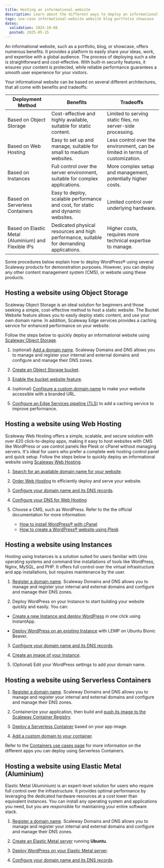 ```yaml
---
title: Hosting an informational website
description: Learn about the different ways to deploy an informational website (blog, portfolio, showcase) with Scaleway.
tags: use-case informational-website website blog portfolio showcase
dates:
  validation: 2025-10-08
  posted: 2025-05-15
---
```


An informational website, such as a portfolio, blog, or showcase, offers numerous benefits. It provides a platform to easily share your ideas, work, and expertise with a global audience. The process of deploying such a site is straightforward and cost-effective. With built-in security features, it ensures your content is protected, while reliable performance guarantees a smooth user experience for your visitors.

Your informational website can be based on several different architectures, that all come with benefits and tradeoffs:

| Deployment Method       | Benefits                                      | Tradeoffs                            |
|-------------------------|-----------------------------------------------|--------------------------------------|
| Based on Object Storage | Cost-effective and highly available, suitable for static content. | Limited to serving static files, no server-side processing. |
| Based on Web Hosting    | Easy to set up and manage, suitable for small to medium websites. | Less control over the environment, can be limited in terms of customization. |
| Based on Instances      | Full control over the server environment, suitable for complex applications. | More complex setup and management, potentially higher costs. |
| Based on Serverless Containers | Easy to deploy, scalable performance and cost, for static and dynamic websites. | Limited control over underlying hardware. |
| Based on Elastic Metal (Aluminium) and Flexible IPs | Dedicated physical resources and high performance, suitable for demanding applications. | Higher costs, requires more technical expertise to manage. |

<Message type="note">
Some procedures below explain how to deploy WordPress® using several Scaleway products for demonstration purposes. However, you can deploy any other content management system (CMS), or website using these products.
</Message>

## Hosting a website using Object Storage

Scaleway Object Storage is an ideal solution for beginners and those seeking a simple, cost-effective method to host a static website. The Bucket Website feature allows you to easily deploy static content, and use your own domain name. In addition, Scaleway Edge services provides a caching service for enhanced performance on your website.

Follow the steps below to quickly deploy an informational website using [Scaleway Object Storage](/object-storage/).

1. (optional) [Add a domain name](/domains-and-dns/quickstart/#how-to-register-an-internal-domain/). Scaleway Domains and DNS allows you to manage and register your internal and external domains and configure and manage their DNS zones.

2. [Create an Object Storage bucket](/object-storage/how-to/create-a-bucket/).

3. [Enable the bucket website feature](/object-storage/how-to/use-bucket-website/).

4. (optional) [Configure a custom domain name](/tutorials/s3-customize-url-cname/) to make your website  accessible with a branded URL.

5. [Configure an Edge Services pipeline (TLS)](/edge-services/quickstart/) to add a caching service to improve performance.

## Hosting a website using Web Hosting

Scaleway Web Hosting offers a simple, scalable, and secure solution with over 420 click-to-deploy apps, making it easy to host websites with CMS like WordPress or use control panels like Plesk or cPanel without managing servers. It's ideal for users who prefer a complete web hosting control panel and quick setup. Follow the steps below to quickly deploy an informational website using [Scaleway Web Hosting](/webhosting/).

1. [Search for an available domain name for your website](/domains-and-dns/quickstart/#how-to-register-an-internal-domain/). 

2. [Order Web Hosting](/webhosting/how-to/order-webhosting/) to efficiently deploy and serve your website.

3. [Configure your domain name and its DNS records](/domains-and-dns/how-to/configure-dns-zones/).

4. [Configure your DNS for Web Hosting](/webhosting/quickstart/#how-to-configure-dns-for-web-hosting)

5. Choose a CMS, such as WordPress. Refer to the the official documentation for more information:
    - [How to install WordPress® with cPanel](https://docs.cpanel.net/knowledge-base/third-party/how-to-install-wordpress-with-cpanel/)
    - [How to create a WordPress® website using Plesk](https://www.plesk.com/blog/guides/how-to-create-a-wordpress-website/)

## Hosting a website using Instances	

Hosting using Instances is a solution suited for users familiar with Unix operating systems and command line installations of tools like WordPress, Nginx, MySQL, and PHP. It offers full control over the virtual infrastructure and app installations, but requires maintenance by the user.

1. [Register a domain name](/domains-and-dns/quickstart/#how-to-register-an-internal-domain/). Scaleway Domains and DNS allows you to manage and register your internal and external domains and configure and manage their DNS zones.

2. Deploy WordPress on your Instance to start building your website quickly and easily. You can:

  - [Create a new Instance and deploy WordPress](/tutorials/wordpress-instantapp/) in one click using InstantApp.

  - [Deploy WordPress on an existing Instance](/tutorials/wordpress-lemp-stack/) with LEMP on Ubuntu Bionic Beaver.

3. [Configure your domain name and its DNS records](/domains-and-dns/how-to/configure-dns-zones/).

4. [Create an image of your Instance](/instances/how-to/create-a-backup/).

5. (Optional) Edit your WordPress settings to add your domain name.

## Hosting a website using Serverless Containers

1. [Register a domain name](/domains-and-dns/quickstart/#how-to-register-an-internal-domain/). Scaleway Domains and DNS allows you to manage and register your internal and external domains and configure and manage their DNS zones.

2. Containerize your application, then build and [push its image to the Scaleway Container Registry](/serverless-containers/how-to/build-push-container-image/).

3. [Deploy a Serverless Container](/serverless-containers/how-to/deploy-container/) based on your app image.

4. [Add a custom domain to your container](/serverless-containers/how-to/add-a-custom-domain-to-a-container/).

Refer to the [Containers use cases page](/serverless-containers/reference-content/use-cases/) for more information on the different apps you can deploy using Serverless Containers.

## Hosting a website using Elastic Metal (Aluminium)

Elastic Metal (Aluminium) is an expert-level solution for users who require full control over the infrastructure. It provides optimal performance by leveraging the dedicated hardware resources at a cost lower than equivalent instances. You can install any operating system and applications you need, but you are responsible for maintaining your entire software stack.

1. [Register a domain name](/domains-and-dns/quickstart/#how-to-register-an-internal-domain/). Scaleway Domains and DNS allows you to manage and register your internal and external domains and configure and manage their DNS zones.

2. [Create an Elastic Metal server](/elastic-metal/how-to/create-server/) running **Ubuntu**.

2. [Deploy WordPress on your Elastic Metal server](/tutorials/wordpress-lemp-stack/#installing-the-stack).

3. [Configure your domain name and its DNS records](/domains-and-dns/how-to/configure-dns-zones/).
